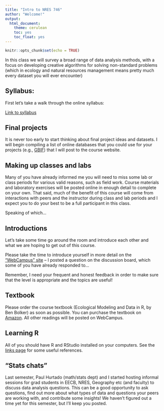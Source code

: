 ```yaml
---
title: "Intro to NRES 746"
author: "Welcome!"
output: 
  html_document: 
    theme: cerulean
    toc: yes
    toc_float: yes
---
```


```r
knitr::opts_chunk$set(echo = TRUE)
```

In this class we will survey a broad range of data analysis methods, with a focus on developing creative algorithms for solving non-standard problems (which in ecology and natural resources management means pretty much every dataset you will ever encounter)

## Syllabus:
First let's take a walk through the online syllabus:

[Link to syllabus](https://kevintshoemaker.github.io/NRES-746/)

## Final projects
It is never too early to start thinking about final project ideas and datasets. I will begin compiling a list of online databases that you could use for your projects (e.g., [GBIF](gbif.org)) that I will post to the course website.  

## Making up classes and labs
Many of you have already informed me you will need to miss some lab or class periods for various valid reasons, such as field work. Course materials and laboratory exercises will be posted online in enough detail to complete on your own. That said, much of the benefit of this course will come from interactions with peers and the instructor during class and lab periods and I expect you to do your best to be a full participant in this class.  

Speaking of which...

## Introductions
Let's take some time go around the room and introduce each other and what we are hoping to get out of this course. 

Please take the time to introduce yourself in more detail on the ["WebCampus" site](https://unr.instructure.com/courses/4594) -- I posted a question on the discussion board, which some of you have already responded to...  

Remember, I need your frequent and honest feedback in order to make sure that the level is appropriate and the topics are useful!

## Textbook
Please order the course textbook (Ecological Modeling and Data in R, by Ben Bolker) as soon as possible. You can purchase the textbook on [Amazon](https://www.amazon.com/Ecological-Models-Data-Benjamin-Bolker/dp/0691125228). All other readings will be posted on WebCampus.  

## Learning R
All of you should have R and RStudio installed on your computers. See the [links page](https://kevintshoemaker.github.io/NRES-746/) for some useful references.

## "Stats chats"
Last semester, Paul Hurtado (math/stats dept) and I started hosting informal sessions for grad students in EECB, NRES, Geography etc (and faculty) to discuss data analysis questions. This can be a good opportunity to ask questions, find out more about what types of data and questions your peers are working with, and contribute some insights! We haven't figured out a time yet for this semester, but I'll keep you posted. 











